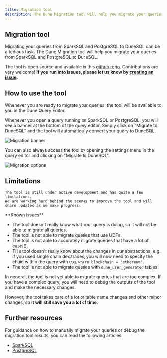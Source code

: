 ```yaml
---
title: Migration tool
description: The Dune Migration tool will help you migrate your queries from SparkSQL and PostgreSQL to DuneSQL.
---
```


## Migration tool

Migrating your queries from SparkSQL and PostgreSQL to DuneSQL can be a tedious task. The Dune Migration tool will help you migrate your queries from SparkSQL and PostgreSQL to DuneSQL. 

The tool is open source and available in this [github repo](https://github.com/duneanalytics/harmonizer/). Contributions are very welcome! **If you run into issues, please let us know by [creating an issue](https://github.com/duneanalytics/harmonizer/issues).**

## How to use the tool

Whenever you are ready to migrate your queries, the tool will be available to you in the Dune Query Editor.  

Whenever you open a query running on SparkSQL or PostgreSQL, you will see a banner at the bottom of the query editor. Simply click on "Migrate to DuneSQL" and the tool will automatically convert your query to DuneSQL.

![Migration banner](/app/images/migration-banner.jpeg)

You can also always access the tool by opening the settings menu in the query editor and clicking on "Migrate to DuneSQL".

![Migration options](/app/images/migration-option.jpeg)

## Limitations

<Warning>

    The tool is still under active development and has quite a few limitations.  
    We are working hard behind the scenes to improve the tool and will share updates as we make progress.  
</Warning>
**Known issues**

- The tool doesn't really know what your query is doing, so it will not be able to migrate all queries.
- The tool is not able to migrate queries that use UDFs.
- The tool is not able to accurately migrate queries that have a lot of casts().
- THe tool doesn't really know about the changes in our abstractions, e.g. if you used single chain dex.trades, you will now need to specify the chain within the query with e.g. ``where blockchain = 'ethereum'``.
- The tool is not able to migrate queries with ``dune_user_generated`` tables

In general, the tool is not yet able to migrate queries that are too complex. If you have a complex query, you will need to debug the outputs of the tool and make the necessary changes.

However, the tool takes care of a lot of table name changes and other minor changes, so **it will still save you a lot of time**.


## Further resources

For guidance on how to manually migrate your queries or debug the migration tool results, you can read the following articles:

- [SparkSQL](SparkSQL.md)
- [PostgreSQL](PostgreSQL.md)
